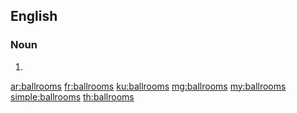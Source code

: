 ==English==

===Noun===
{{head|en|plural}}

# {{plural of|ballroom|lang=en}}

[[ar:ballrooms]]
[[fr:ballrooms]]
[[ku:ballrooms]]
[[mg:ballrooms]]
[[my:ballrooms]]
[[simple:ballrooms]]
[[th:ballrooms]]
